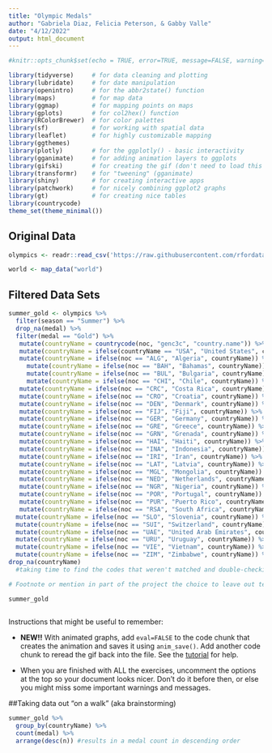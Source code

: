 ```yaml
---
title: "Olympic Medals"
author: "Gabriela Diaz, Felicia Peterson, & Gabby Valle"
date: "4/12/2022"
output: html_document
---
```


```r
#knitr::opts_chunk$set(echo = TRUE, error=TRUE, message=FALSE, warning=FALSE)
```



```r
library(tidyverse)     # for data cleaning and plotting
library(lubridate)     # for date manipulation
library(openintro)     # for the abbr2state() function
library(maps)          # for map data
library(ggmap)         # for mapping points on maps
library(gplots)        # for col2hex() function
library(RColorBrewer)  # for color palettes
library(sf)            # for working with spatial data
library(leaflet)       # for highly customizable mapping
library(ggthemes)      
library(plotly)        # for the ggplotly() - basic interactivity
library(gganimate)     # for adding animation layers to ggplots
library(gifski)        # for creating the gif (don't need to load this library every time,but need it installed)
library(transformr)    # for "tweening" (gganimate)
library(shiny)         # for creating interactive apps
library(patchwork)     # for nicely combining ggplot2 graphs
library(gt)            # for creating nice tables
library(countrycode)
theme_set(theme_minimal())

```

## Original Data

```r
olympics <- readr::read_csv('https://raw.githubusercontent.com/rfordatascience/tidytuesday/master/data/2021/2021-07-27/olympics.csv')

world <- map_data("world")


```

## Filtered Data Sets

```r
summer_gold <- olympics %>% 
  filter(season == "Summer") %>% 
  drop_na(medal) %>% 
  filter(medal == "Gold") %>% 
   mutate(countryName = countrycode(noc, "genc3c", "country.name")) %>% 
   mutate(countryName = ifelse(countryName == "USA", "United States", countryName)) %>% 
   mutate(countryName = ifelse(noc == "ALG", "Algeria", countryName)) %>% 
     mutate(countryName = ifelse(noc == "BAH", "Bahamas", countryName)) %>%
     mutate(countryName = ifelse(noc == "BUL", "Bulgaria", countryName)) %>%
     mutate(countryName = ifelse(noc == "CHI", "Chile", countryName)) %>%
   mutate(countryName = ifelse(noc == "CRC", "Costa Rica", countryName)) %>%
   mutate(countryName = ifelse(noc == "CRO", "Croatia", countryName)) %>%
   mutate(countryName = ifelse(noc == "DEN", "Denmark", countryName)) %>%
   mutate(countryName = ifelse(noc == "FIJ", "Fiji", countryName)) %>%
   mutate(countryName = ifelse(noc == "GER", "Germany", countryName)) %>%
   mutate(countryName = ifelse(noc == "GRE", "Greece", countryName)) %>%
   mutate(countryName = ifelse(noc == "GRN", "Grenada", countryName)) %>%
   mutate(countryName = ifelse(noc == "HAI", "Haiti", countryName)) %>%
   mutate(countryName = ifelse(noc == "INA", "Indonesia", countryName)) %>%
   mutate(countryName = ifelse(noc == "IRI", "Iran", countryName)) %>%
   mutate(countryName = ifelse(noc == "LAT", "Latvia", countryName)) %>%
   mutate(countryName = ifelse(noc == "MGL", "Mongolia", countryName)) %>%
   mutate(countryName = ifelse(noc == "NED", "Netherlands", countryName)) %>%
   mutate(countryName = ifelse(noc == "NGR", "Nigeria", countryName)) %>%
   mutate(countryName = ifelse(noc == "POR", "Portugal", countryName)) %>%
   mutate(countryName = ifelse(noc == "PUR", "Puerto Rico", countryName)) %>%
   mutate(countryName = ifelse(noc == "RSA", "South Africa", countryName)) %>%
  mutate(countryName = ifelse(noc == "SLO", "Slovenia", countryName)) %>%
  mutate(countryName = ifelse(noc == "SUI", "Switzerland", countryName)) %>%
  mutate(countryName = ifelse(noc == "UAE", "United Arab Emirates", countryName)) %>%
  mutate(countryName = ifelse(noc == "URU", "Uruguay", countryName)) %>%
  mutate(countryName = ifelse(noc == "VIE", "Vietnam", countryName)) %>%
  mutate(countryName = ifelse(noc == "ZIM", "Zimbabwe", countryName)) %>% 
drop_na(countryName)
  #taking time to find the codes that weren't matched and double-checking to see if the countries exist --> add to data set

# Footnote or mention in part of the project the choice to leave out territories not fully recognized, such as Kosovo and Chinese Taipei, and countries that no longer exist, including the Soviet Union and Yugoslavia. 

summer_gold
  


```


Instructions that might be useful to remember:

* **NEW!!** With animated graphs, add `eval=FALSE` to the code chunk that creates the animation and saves it using `anim_save()`. Add another code chunk to reread the gif back into the file. See the [tutorial](https://animation-and-interactivity-in-r.netlify.app/) for help. 

* When you are finished with ALL the exercises, uncomment the options at the top so your document looks nicer. Don't do it before then, or else you might miss some important warnings and messages.


##Taking data out "on a walk" (aka brainstorming)

```r

summer_gold %>%
  group_by(countryName) %>% 
  count(medal) %>% 
  arrange(desc(n)) #results in a medal count in descending order

```
